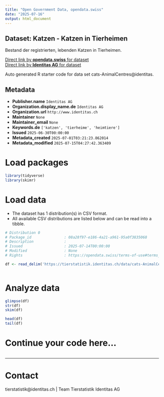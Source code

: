 ```yaml
---
title: "Open Government Data, opendata.swiss"
date: "2025-07-16"
output: html_document
---
```


## Dataset: Katzen - Katzen in Tierheimen

Bestand der registrierten, lebenden Katzen in Tierheimen.

[Direct link by **opendata.swiss** for dataset](https://opendata.swiss/de/dataset/katzen-katzen-in-tierheimen)<br>
[Direct link by **Identitas AG** for dataset](https://tierstatistik.identitas.ch/)

Auto generated R starter code for data set cats-AnimalCentres@identitas.

## Metadata

- **Publisher.name** `Identitas AG`
- **Organization.display_name.de** `Identitas AG`
- **Organization.url** `http://www.identitas.ch`
- **Maintainer** `None`
- **Maintainer_email** `None`
- **Keywords.de** `['katzen', 'tierheime', 'heimtiere']`
- **Issued** `2025-06-30T00:00:00`
- **Metadata_created** `2025-07-01T03:21:23.862014`
- **Metadata_modified** `2025-07-15T04:27:42.363409`


# Load packages

```r

library(tidyverse)
library(skimr)

```

# Load data

-   The dataset has 1 distribution(s) in CSV format.
-   All available CSV distributions are listed below and can be read into a tibble.

```r

# Distribution 0
# Package_id               : 08a28f97-e186-4a21-a961-95a0f3835068
# Description              : 
# Issued                   : 2025-07-14T00:00:00
# Modified                 : None
# Rights                   : https://opendata.swiss/terms-of-use#terms_by

df <- read_delim('https://tierstatistik.identitas.ch/data/cats-AnimalCentres.csv')



```

# Analyze data

```r

glimpse(df)
str(df)
skim(df)

head(df)
tail(df)

```

# Continue your code here...

```r

```

------------------------------------------------------------------------

# Contact

tierstatistik@identitas.ch | Team Tierstatistik Identitas AG
